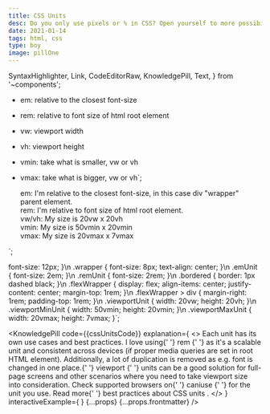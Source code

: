 ```yaml
---
title: CSS Units
desc: Do you only use pixels or % in CSS? Open yourself to more possibilities and best practices with other available units.
date: 2021-01-14
tags: html, css
type: boy
image: pillOne
---
```


  SyntaxHighlighter,
  Link,
  CodeEditorRaw,
  KnowledgePill,
  Text,
} from '~components';

- em: relative to the closest font-size
- rem: relative to font size of html root element
- vw: viewport width
- vh: viewport height
- vmin: take what is smaller, vw or vh
- vmax: take what is bigger, vw or vh`;


   <!-- em unit - 2em * 8px = 16px -->
   <div class="emUnit">
      em: I'm relative to the closest font-size, in this case div "wrapper" parent element.
   </div>
   <!-- rem unit - 2em * 12px = 24px -->
   <div class="remUnit">
      rem: I'm relative to font size of html root element.
   </div>
   <div class="flexWrapper">
      <div class="viewportUnit bordered">
         <!-- vw, vh - viewport width & viewport height -->
         vw/vh: My size is 20vw x 20vh
      </div>
      <!-- vmin - take what's smaller vw or vh -->
      <div class="viewportMinUnit bordered">
         vmin: My size is 50vmin x 20vmin
      </div>
      <!-- vmax - take what's bigger vw or vh -->
      <div class="viewportMaxUnit bordered">
         vmax: My size is 20vmax x 7vmax
      </div>
   </div>
</div>`;

  font-size: 12px;
}\n
.wrapper {
  font-size: 8px;
  text-align: center;
}\n
.emUnit {
  font-size: 2em;
}\n
.remUnit {
  font-size: 2rem;
}\n
.bordered {
  border: 1px dashed black;
}\n
.flexWrapper {
  display: flex;
  align-items: center;
  justify-content: center;
  margin-top: 1rem;
}\n
.flexWrapper > div { 
  margin-right: 1rem;
  padding-top: 1rem;
}\n
.viewportUnit {
  width: 20vw;
  height: 20vh;
}\n
.viewportMinUnit {
  width: 50vmin;
  height: 20vmin;
}\n
.viewportMaxUnit {
  width: 20vmax;
  height: 7vmax;
}`;

<KnowledgePill
  code={<SyntaxHighlighter>{cssUnitsCode}</SyntaxHighlighter>}
  explanation={
    <>
      Each unit has its own use cases and best practices. I love using{' '}
      <Text code size="preNormal">
        rem
      </Text>{' '}
      as it's a scalable unit and consistent across devices (if proper media
      queries are set in root HTML element). Additionally, a lot of duplication
      is removed as e.g. font is changed in one place.{' '}
      <Text code size="preNormal">
        viewport
      </Text>{' '}
      units can be a good solution for full-page screens and other scenarios
      where you need to take viewport size into consideration. Check supported
      browsers on{' '}
      <Link href="https://caniuse.com/" size="preNormal">
        caniuse
      </Link>{' '}
      for the unit you use. Read more{' '}
      <Link
        href="https://gist.github.com/basham/2175a16ab7c60ce8e001"
        size="preNormal"
      >
        best practices about CSS units
      </Link>
      .
    </>
  }
  interactiveExample={
    <CodeEditorRaw
      tabs={tabs}
      initialHtml={initialHtml}
      initialCss={initialCss}
    />
  }
  {...props}
  {...props.frontmatter}
/>
